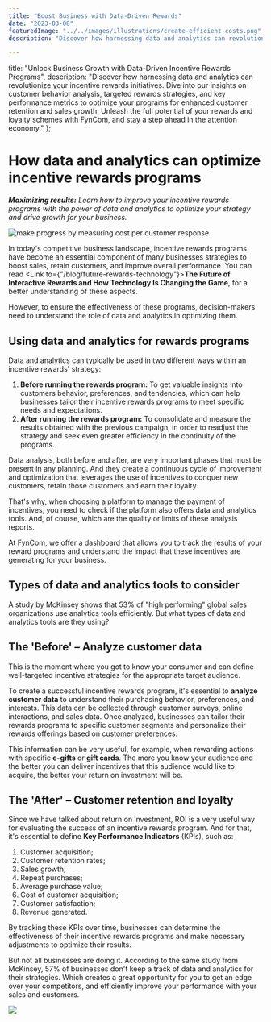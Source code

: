 ```yaml
---
title: "Boost Business with Data-Driven Rewards"
date: "2023-03-08"
featuredImage: "../../images/illustrations/create-efficient-costs.png"
description: "Discover how harnessing data and analytics can revolutionize your incentive rewards initiatives. Dive into our insights on customer behavior analysis, targeted rewards strategies, and key performance metrics to optimize your programs for enhanced customer retention and sales growth. Unleash the full potential of your rewards and loyalty schemes with FynCom, and stay a step ahead in the attention economy."

---
```



title: "Unlock Business Growth with Data-Driven Incentive Rewards Programs",
description: "Discover how harnessing data and analytics can revolutionize your incentive rewards initiatives. Dive into our insights on customer behavior analysis, targeted rewards strategies, and key performance metrics to optimize your programs for enhanced customer retention and sales growth. Unleash the full potential of your rewards and loyalty schemes with FynCom, and stay a step ahead in the attention economy."
};

<Wrapper seo={meta}>

  # How data and analytics can optimize incentive rewards programs

  _**Maximizing results:** Learn how to improve your incentive rewards programs with the power of data and analytics to optimize your strategy and drive growth for your business._

  <img src={createEfficientCosts} alt="make progress by measuring cost per customer response" />

  In today's competitive business landscape, incentive rewards programs have become an essential component of many businesses strategies to boost sales, retain customers, and improve overall performance. You can read <Link to={"/blog/future-rewards-technology"}>**The Future of Interactive Rewards and How Technology Is Changing the Game**</Link>, for a better understanding of these aspects.

  However, to ensure the effectiveness of these programs, decision-makers need to understand the role of data and analytics in optimizing them.

  ## **Using data and analytics for rewards programs**

  Data and analytics can typically be used in two different ways within an incentive rewards' strategy:

  1. **Before running the rewards program:** To get valuable insights into customers behavior, preferences, and tendencies, which can help businesses tailor their incentive rewards programs to meet specific needs and expectations.
  2. **After running the rewards program:** To consolidate and measure the results obtained with the previous campaign, in order to readjust the strategy and seek even greater efficiency in the continuity of the programs.

  Data analysis, both before and after, are very important phases that must be present in any planning. And they create a continuous cycle of improvement and optimization that leverages the use of incentives to conquer new customers, retain those customers and earn their loyalty.

  That's why, when choosing a platform to manage the payment of incentives, you need to check if the platform also offers data and analytics tools. And, of course, which are the quality or limits of these analysis reports.

  At FynCom, we offer a dashboard that allows you to track the results of your reward programs and understand the impact that these incentives are generating for your business.

  ## **Types of data and analytics tools to consider**

  A study by McKinsey shows that 53% of "high performing" global sales organizations use analytics tools efficiently. But what types of data and analytics tools are they using?

  ## **The 'Before' – Analyze customer data**

  This is the moment where you got to know your consumer and can define well-targeted incentive strategies for the appropriate target audience.

  To create a successful incentive rewards program, it's essential to **analyze customer data** to understand their purchasing behavior, preferences, and interests. This data can be collected through customer surveys, online interactions, and sales data. Once analyzed, businesses can tailor their rewards programs to specific customer segments and personalize their rewards offerings based on customer preferences.

  This information can be very useful, for example, when rewarding actions with specific **e-gifts** or **gift cards**. The more you know your audience and the better you can deliver incentives that this audience would like to acquire, the better your return on investment will be.

  ## **The 'After' – Customer retention and loyalty**

  Since we have talked about return on investment, ROI is a very useful way for evaluating the success of an incentive rewards program. And for that, it's essential to define **Key Performance Indicators** (KPIs), such as:

  1. Customer acquisition;
  2. Customer retention rates;
  3. Sales growth;
  4. Repeat purchases;
  5. Average purchase value;
  6. Cost of customer acquisition;
  7. Customer satisfaction;
  8. Revenue generated.

  By tracking these KPIs over time, businesses can determine the effectiveness of their incentive rewards programs and make necessary adjustments to optimize their results.

  But not all businesses are doing it. According to the same study from McKinsey, 57% of businesses don't keep a track of data and analytics for their strategies. Which creates a great opportunity for you to get an edge over your competitors, and efficiently improve your performance with your sales and customers.

  ![](RackMultipart20231114-1-k5n2dw_html_854fb5ecc2084940.png)
</Wrapper>
